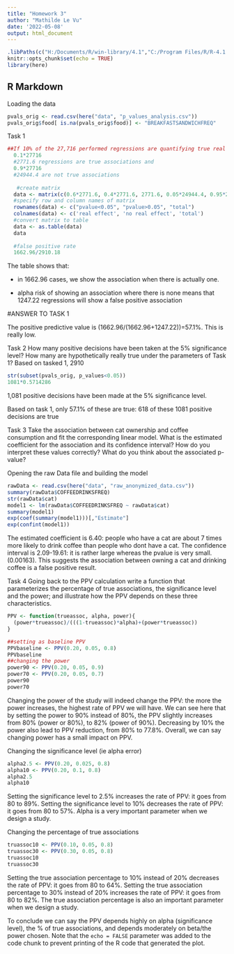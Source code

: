 ```yaml
---
title: "Homework 3"
author: "Mathilde Le Vu"
date: '2022-05-08'
output: html_document
---
```


```r
.libPaths(c("H:/Documents/R/win-library/4.1","C:/Program Files/R/R-4.1.2/library"))
knitr::opts_chunk$set(echo = TRUE)
library(here)
```

## R Markdown

Loading the data

```r
pvals_orig <- read.csv(here("data", "p_values_analysis.csv"))
pvals_orig$food[ is.na(pvals_orig$food)] <- "BREAKFASTSANDWICHFREQ"
```


Task 1

```r
##If 10% of the 27,716 performed regressions are quantifying true real associations, it means 
  0.1*27716
  #2771.6 regressions are true associations and
  0.9*27716
  #24944.4 are not true associations
  
   #create matrix
  data <- matrix(c(0.6*2771.6, 0.4*2771.6, 2771.6, 0.05*24944.4, 0.95*24944.4, 24944.4, 2910.18, 24805.82, 27716), ncol=3, nrow=3)
  #specify row and column names of matrix
  rownames(data) <- c("pvalue<0.05", "pvalue>0.05", "total")
  colnames(data) <- c('real effect', 'no real effect', 'total')
  #convert matrix to table
  data <- as.table(data)
  data
  
  #false positive rate
  1662.96/2910.18
```
  
 
The table shows that:

- in 1662.96 cases, we show the association when there is actually one.

- alpha risk of showing an association where there is none means that 1247.22 regressions will show a false positive association

#ANSWER TO TASK 1

The positive predictive value is (1662.96/(1662.96+1247.22))=57.1%. This is really low.



Task 2
How many positive decisions have been taken at the 5% significance level? How many are hypothetically really true under the parameters of Task 1?
Based on tasked 1, 2910 
```r
str(subset(pvals_orig, p_values<0.05))
1081*0.5714286
```
1,081 positive decisions have been made at the 5% significance level. 

Based on task 1, only 57.1% of these are true: 618 of these 1081 positive decisions are true



Task 3
Take the association between cat ownership and coffee consumption and fit the corresponding linear model. What is the estimated coefficient for the association and its confidence interval? How do you interpret these values correctly? What do you think about the associated p-value?

Opening the raw Data file and building the model
```r
rawData <- read.csv(here("data", "raw_anonymized_data.csv"))
summary(rawData$COFFEEDRINKSFREQ)
str(rawData$cat)
model1 <- lm(rawData$COFFEEDRINKSFREQ ~ rawData$cat)
summary(model1)
exp(coef(summary(model1)))[,"Estimate"]
exp(confint(model1))


```
The estimated coefficient is 6.40: people who have a cat are about 7 times more likely to drink coffee than people who dont have a cat.
The confidence interval is 2.09-19.61: it is rather large whereas the pvalue is very small. (0.00163). This suggests the association between owning a cat and drinking coffee is a false positive result.


Task 4
Going back to the PPV calculation write a function that parameterizes the percentage of true associations, the significance level and the power; and illustrate how the PPV depends on these three characteristics.
```r
PPV <- function(trueassoc, alpha, power){
  (power*trueassoc)/(((1-trueassoc)*alpha)+(power*trueassoc))
}

##setting as baseline PPV
PPVbaseline <- PPV(0.20, 0.05, 0.8)
PPVbaseline
##changing the power
power90 <- PPV(0.20, 0.05, 0.9)
power70 <- PPV(0.20, 0.05, 0.7)
power90
power70
```
Changing the power of the study will indeed change the PPV: the more the power increases, the highest rate of PPV we will have.
We can see here that by setting the power to 90% instead of 80%, the PPV slightly increases from 80% (power or 80%), to 82% (power of 90%). Decreasing by 10% the power also lead to PPV reduction, from 80% to 77.8%.
Overall, we can say changing power has a small impact on PPV.


Changing the significance level (ie alpha error)
```r
alpha2.5 <- PPV(0.20, 0.025, 0.8)
alpha10 <- PPV(0.20, 0.1, 0.8)
alpha2.5
alpha10
```
Setting the significance level to 2.5% increases the rate of PPV: it goes from 80 to 89%.
Setting the significance level to 10% decreases the rate of PPV: it goes from 80 to 57%.
Alpha is a very important parameter when we design a study.

Changing the percentage of true associations
```r
truassoc10 <- PPV(0.10, 0.05, 0.8)
truassoc30 <- PPV(0.30, 0.05, 0.8)
truassoc10
truassoc30
```
Setting the true association percentage to 10% instead of 20% decreases the rate of PPV: it goes from 80 to 64%.
Setting the true association percentage to 30% instead of 20% increases the rate of PPV: it goes from 80 to 82%.
The true association percentage is also an important parameter when we design a study.


To conclude we can say the PPV depends highly on alpha (significance level), the % of true associations, and depends moderately on beta/the power chosen.
Note that the `echo = FALSE` parameter was added to the code chunk to prevent printing of the R code that generated the plot.

